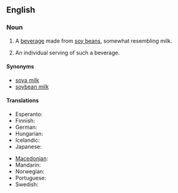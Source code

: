 ==English==
{{wikipedia}}

===Noun===
{{en-noun|s|-|sg=[[soy]] [[milk]]}}

# {{uncountable}} A [[beverage]] made from [[soy bean]]s, somewhat resembling milk.
# {{countable|informal}} An individual serving of such a beverage.

====Synonyms====
* [[soya milk]]
* [[soybean milk]]

====Translations====
{{trans-top|a beverage made from soy beans}}
* Esperanto: {{t|eo|sojlakto|xs=Esperanto}}
* Finnish: {{t+|fi|soijamaito}}
* German: {{t-|de|Sojamilch|f}}
* Hungarian: {{t-|hu|szójatej}}
* Icelandic: {{t|is|sojamjólk|f}}
* Japanese: {{t+|ja|豆乳|tr=tōnyū|sc=Jpan}}
{{trans-mid}}
* [[Macedonian]]: {{t|mk|соино млеко|n|tr=sóino mléko|sc=Cyrl}}
* Mandarin: {{t|zh|豆浆|sc=Hani}}
* Norwegian: {{t|no|soyamelk|m+f}}
* Portuguese: {{t|pt|leite de soja|f}}
* Swedish: {{t-|sv|sojamjölk|c}}
{{trans-bottom}}
